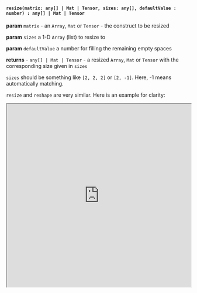 
#### `resize(matrix: any[] | Mat | Tensor, sizes: any[], defaultValue : number) : any[] | Mat | Tensor`

**param** `matrix` - an `Array`, `Mat` or `Tensor` - the construct to be resized

**param** `sizes` a 1-D `Array` (list) to resize to

**param** `defaultValue` a number for filling the remaining empty spaces

**returns** - `any[] | Mat | Tensor` - a resized `Array`, `Mat` or `Tensor` with the corresponding size given in `sizes`

`sizes` should be something like `[2, 2, 2]` or `[2, -1]`. Here, -1 means automatically matching.

`resize` and `reshape` are very similar. Here is an example for clarity:

<iframe src="https://hlab.app/s/LinJianan/resize_book"
    width="100%"
    height="500px"/>
